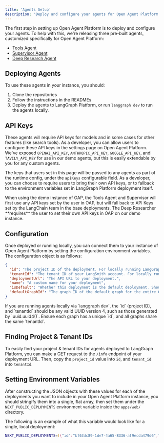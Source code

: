 ```yaml
---
title: 'Agents Setup'
description: 'Deploy and configure your agents for Open Agent Platform'
---
```


The first step in setting up Open Agent Platform is to deploy and configure your agents. To help with this, we're releasing three pre-built agents, customized specifically for Open Agent Platform:

- [Tools Agent](https://github.com/langchain-ai/oap-langgraph-tools-agent)
- [Supervisor Agent](https://github.com/langchain-ai/oap-agent-supervisor)
- [Deep Research Agent](https://github.com/langchain-ai/oap-deep-researcher)

## Deploying Agents

To use these agents in your instance, you should:

1. Clone the repositories
2. Follow the instructions in the READMEs
3. Deploy the agents to LangGraph Platform, or run `langgraph dev` to run the agents locally.

## API Keys

These agents will require API keys for models and in some cases for other features (like search tools). 
As a developer, you can allow users to configure these API keys in the settings page on Open Agent Platform. 
We've exposed `OPENAI_API_KEY`, `ANTHROPIC_API_KEY`, `GOOGLE_API_KEY`, and `TAVILY_API_KEY` for use in our demo agents, but this is easily extendable by you for any custom agents.


The keys that users set in this page will be passed to any agents as part of the runtime config, under the `apiKeys` configurable field.
As a developer, you can choose to require users to bring their own API keys, or to fallback to the environment variables set in LangGraph Platform deployment itself.

  <Tip>
    When using the demo instance of OAP, the Tools Agent and Supervisor will first use any API keys set by the user in OAP, but will fall back to API Keys set by the LangChain team in the base deployments.
    The Deep Researcher **requires** the user to set their own API keys in OAP on our demo instance. 
  </Tip>

## Configuration

Once deployed or running locally, you can connect them to your instance of Open Agent Platform by setting the configuration environment variables. The configuration object is as follows:

```json
{
  "id": "The project ID of the deployment. For locally running LangGraph servers, this can be any UUID Version 4.",
  "tenantId": "The tenant ID of your LangSmith account. For locally running LangGraph servers, this can be any UUID Version 4.",
  "deploymentUrl": "The API URL to your deployment.",
  "name": "A custom name for your deployment",
  "isDefault": "Whether this deployment is the default deployment. Should only be set to true for one deployment.",
  "defaultGraphId": "The graph ID of the default graph for the entire OAP instance. We recommend this is set to the graph ID of a graph which supports RAG & MCP tools. This must be set in the same deployment which isDefault is set to true on. Optional, but required in at least one deployment.",
}
```
  <Tip>
    If you are running agents locally via `langgraph dev`, the `id` (project ID), and `tenantId` should be any valid UUID version 4, such as those generated by `uuid.uuid4()`. Ensure each graph has a unique `id`, and all graphs share the same `tenantId`.
  </Tip>

## Finding Project & Tenant IDs

To easily find your project & tenant IDs for agents deployed to LangGraph Platform, you can make a GET request to the `/info` endpoint of your deployment URL. Then, copy the `project_id` value into `id`, and `tenant_id` into `tenantId`.

## Setting Environment Variables

After constructing the JSON objects with these values for each of the deployments you want to include in your Open Agent Platform instance, you should stringify them into a single, flat array, then set them under the `NEXT_PUBLIC_DEPLOYMENTS` environment variable inside the `apps/web/` directory.

The following is an example of what this variable would look like for a single, local deployment:

```bash
NEXT_PUBLIC_DEPLOYMENTS=[{"id":"bf63dc89-1de7-4a65-8336-af9ecda479d6","deploymentUrl":"http://localhost:2024","tenantId":"42d732b3-1324-4226-9fe9-513044dceb58","name":"Local deployment","isDefault":true,"defaultGraphId":"agent"}]
```
